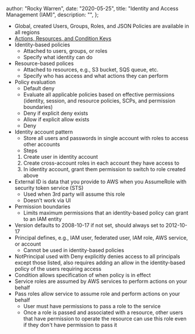 
  author: "Rocky Warren",
  date: "2020-05-25",
  title: "Identity and Access Management (IAM)",
  description: "",
};


- Global, created Users, Groups, Roles, and JSON Policies are available in all regions
- [Actions, Resources, and Condition Keys](https://docs.aws.amazon.com/IAM/latest/UserGuide/reference_policies_actions-resources-contextkeys.html)
- Identity-based policies
  - Attached to users, groups, or roles
  - Specify what identity can do
- Resource-based polices
  - Attached to resources, e.g., S3 bucket, SQS queue, etc.
  - Specify who has access and what actions they can perform
- Policy evaluation
  - Default deny
  - Evaluate all applicable policies based on effective permissions (identity, session, and resource policies, SCPs, and permission boundaries)
  - Deny if explicit deny exists
  - Allow if explicit allow exists
  - Deny
- Identity account pattern
  - Store all users and passwords in single account with roles to access other accounts
  - Steps
  1. Create user in identity account
  1. Create cross-account roles in each account they have access to
  1. In identity account, grant them permission to switch to role created above
- External ID is data that you provide to AWS when you AssumeRole with security token service (STS)
  - Used when 3rd party will assume this role
  - Doesn't work via UI
- Permission boundaries
  - Limits maximum permissions that an identity-based policy can grant to an IAM entity
- Version defaults to 2008-10-17 if not set, should always set to 2012-10-17
- Principal defines, e.g., IAM user, federated user, IAM role, AWS service, or account
  - Cannot be used in identity-based policies
- NotPrincipal used with Deny explicitly denies access to all principals except those listed, also requires adding an allow in the identity-based policy of the users requiring access
- Condition allows specification of when policy is in effect
- Service roles are assumed by AWS services to perform actions on your behalf
- Pass roles allow service to assume role and perform actions on your behalf
  - User must have permissions to pass a role to the service
  - Once a role is passed and associated with a resource, other users that have permission to operate the resource can use this role even if they don't have permission to pass it
